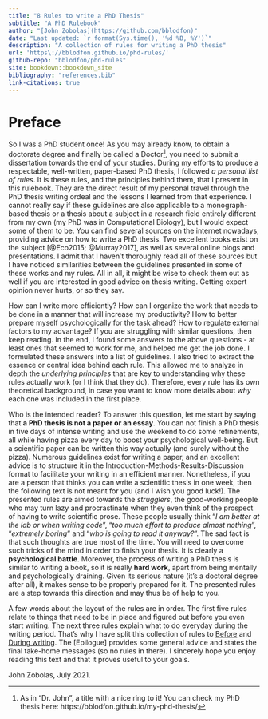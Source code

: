 ```yaml
---
title: "8 Rules to write a PhD Thesis"
subtitle: "A PhD Rulebook"
author: "[John Zobolas](https://github.com/bblodfon)"
date: "Last updated: `r format(Sys.time(), '%d %B, %Y')`"
description: "A collection of rules for writing a PhD thesis"
url: 'https\://bblodfon.github.io/phd-rules/'
github-repo: "bblodfon/phd-rules"
site: bookdown::bookdown_site
bibliography: "references.bib"
link-citations: true
---
```


# Preface {-}

:::{.indent}
So I was a PhD student once!
As you may already know, to obtain a doctorate degree and finally be called a Doctor^[As in “Dr. John”, a title with a nice ring to it! You can check my PhD thesis here: https://bblodfon.github.io/my-phd-thesis/], you need to submit a dissertation towards the end of your studies.
During my efforts to produce a respectable, well-written, paper-based PhD thesis, I followed *a personal list of rules*.
It is these rules, and the principles behind them, that I present in this rulebook.
They are the direct result of my personal travel through the PhD thesis writing ordeal and the lessons I learned from that experience.
I cannot really say if these guidelines are also applicable to a monograph-based thesis or a thesis about a subject in a research field entirely different from my own (my PhD was in Computational Biology), but I would expect some of them to be.
You can find several sources on the internet nowadays, providing advice on how to write a PhD thesis.
Two excellent books exist on the subject [@Eco2015; @Murray2017], as well as several online blogs and presentations.
I admit that I haven't thoroughly read all of these sources but I have noticed similarities between the guidelines presented in some of these works and my rules.
All in all, it might be wise to check them out as well if you are interested in good advice on thesis writing.
Getting expert opinion never hurts, or so they say.
:::

:::{.indent}
How can I write more efficiently?
How can I organize the work that needs to be done in a manner that will increase my productivity?
How to better prepare myself psychologically for the task ahead?
How to regulate external factors to my advantage?
If you are struggling with similar questions, then keep reading.
In the end, I found some answers to the above questions - at least ones that seemed to work for me, and helped me get the job done.
I formulated these answers into a list of guidelines.
I also tried to extract the essence or central idea behind each rule.
This allowed me to analyze in depth the *underlying principles* that are key to understanding why these rules actually work (or I think that they do).
Therefore, every rule has its own theoretical background, in case you want to know more details about *why* each one was included in the first place.
:::

:::{.indent}
Who is the intended reader?
To answer this question, let me start by saying that **a PhD thesis is not a paper or an essay**.
You can not finish a PhD thesis in five days of intense writing and use the weekend to do some refinements, all while having pizza every day to boost your psychological well-being.
But a scientific paper can be written this way actually (and surely without the pizza).
Numerous guidelines exist for writing a paper, and an excellent advice is to structure it in the Introduction-Methods-Results-Discussion format to facilitate your writing in an efficient manner.
Nonetheless, if you are a person that thinks you can write a scientific thesis in one week, then the following text is not meant for you (and I wish you good luck!).
The presented rules are aimed towards the *strugglers*, the good-working people who may turn lazy and procrastinate when they even think of the prospect of having to write scientific prose.
These people usually think "*I am better at the lab or when writing code*", "*too much effort to produce almost nothing*", "*extremely boring*" and "*who is going to read it anyway?*".
The sad fact is that such thoughts are true most of the time.
You will need to overcome such tricks of the mind in order to finish your thesis.
It is clearly a **psychological battle**.
Moreover, the process of writing a PhD thesis is similar to writing a book, so it is really **hard work**, apart from being mentally and psychologically draining.
Given its serious nature (it's a doctoral degree after all), it makes sense to be properly prepared for it.
The presented rules are a step towards this direction and may thus be of help to you.
:::

:::{.indent}
A few words about the layout of the rules are in order.
The first five rules relate to things that need to be in place and figured out before you even start writing.
The next three rules explain what to do everyday during the writing period.
That's why I have split this collection of rules to [Before](#before) and [During writing](#during).
The [Epilogue] provides some general advice and states the final take-home messages (so no rules in there).
I sincerely hope you enjoy reading this text and that it proves useful to your goals.
:::

:::{.right-align}
John Zobolas, July 2021.
:::
